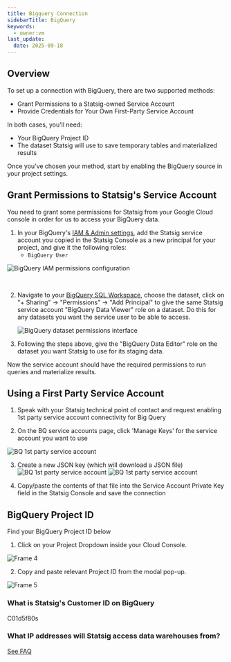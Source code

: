```yaml
---
title: Bigquery Connection
sidebarTitle: BigQuery
keywords:
  - owner:vm
last_update:
  date: 2025-09-18
---
```


## Overview

To set up a connection with BigQuery, there are two supported methods:

- Grant Permissions to a Statsig-owned Service Account 
- Provide Credentials for Your Own First-Party Service Account

In both cases, you'll need: 

- Your BigQuery Project ID
- The dataset Statsig will use to save temporary tables and materialized results

Once you’ve chosen your method, start by enabling the BigQuery source in your project settings.

## Grant Permissions to Statsig's Service Account

You need to grant some permissions for Statsig from your Google Cloud console in order for us to access your BigQuery data.

1. In your BigQuery's [IAM & Admin settings](https://console.cloud.google.com/iam-admin/), add the Statsig service account you copied in the Statsig Console as a new principal for your project, and give it the following roles:
   - `BigQuery User`

![BigQuery IAM permissions configuration](https://user-images.githubusercontent.com/87334575/198107543-b3bcc19a-3231-4128-be42-a5dd52fb168a.png)

<br />

2. Navigate to your [BigQuery SQL Workspace](https://console.cloud.google.com/bigquery), choose the dataset, click on "+ Sharing" -> "Permissions" -> "Add Principal" to give the same Statsig service account "BigQuery Data Viewer" role on a dataset. Do this for any datasets you want the service user to be able to access.

   ![BigQuery dataset permissions interface](https://user-images.githubusercontent.com/77478330/175113611-90e618ad-f6e8-4005-933e-2a5660a14466.png)

3. Following the steps above, give the "BigQuery Data Editor" role on the dataset you want Statsig to use for its staging data.

Now the service account should have the required permissions to run queries and materialize results.

## Using a First Party Service Account
1. Speak with your Statsig technical point of contact and request enabling 1st party service account connectivity for Big Query

2. On the BQ service accounts page, click 'Manage Keys' for the service account you want to use

![BQ 1st party service account](/images/1stprtybq.png)

3. Create a new JSON key (which will download a JSON file)
![BQ 1st party service account](/images/1stprtybq2.png)
![BQ 1st party service account](/images/1stprtybq3.png)

4. Copy/paste the contents of that file into the Service Account Private Key field in the Statsig Console and save the connection


## BigQuery Project ID

Find your BigQuery Project ID below

1. Click on your Project Dropdown inside your Cloud Console.

![Frame 4](https://user-images.githubusercontent.com/108023879/187518062-7027f682-d1fd-445e-9947-897e44ea929e.png)

2. Copy and paste relevant Project ID from the modal pop-up.

![Frame 5](https://user-images.githubusercontent.com/108023879/187517901-9e7fd237-8325-4254-a1bd-c75f0ea08497.png)

### What is Statsig's Customer ID on BigQuery
C01d5f80s

### What IP addresses will Statsig access data warehouses from?

[See FAQ](/data-warehouse-ingestion/faq#what-ip-addresses-will-statsig-access-data-warehouses-from)
